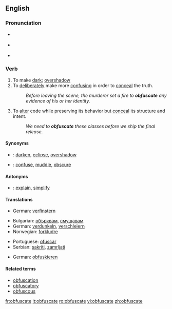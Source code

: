 {{was wotd|2007|July|6}}
==English==

===Pronunciation===
*{{italbrac|[[RP]]}} {{IPA|/ˈɒbfʌskeɪt/}}
*{{italbrac|US}} {{IPA|/ˈɑːbfʌskeɪt/|/ˈɑːbfəskeɪt/}}
*{{audio|en-us-obfuscate.ogg|Audio (US)}}

===Verb===
{{en-verb|obfuscat|ing}}

# To make [[dark]]; [[overshadow]]
# To [[deliberately]] make more [[confusing]] in order to [[conceal]] the truth.
#: ''Before leaving the scene, the murderer set a fire to '''obfuscate''' any evidence of his or her identity.''
# {{computing}} To [[alter]] code while preserving its behavior but [[conceal]] its structure and intent.
#: ''We need to '''obfuscate''' these classes before we ship the final release.''

====Synonyms====
*{{italbrac|to make dark}}: [[darken]], [[eclipse]], [[overshadow]]
*{{italbrac|to deliberately make more confusing}}: [[confuse]], [[muddle]], [[obscure]]

====Antonyms====
*{{italbrac|to deliberately make more confusing}}: [[explain]], [[simplify]]

====Translations====
{{trans-top|to make dark}}
*German: [[verfinstern]]
{{trans-mid}}
{{trans-bottom}}

{{trans-top|to deliberately make more confusing}}
*Bulgarian: [[обърквам]], [[смущавам]]
*German: [[verdunkeln]], [[verschleiern]]
*Norwegian: [[forkludre]]
{{trans-mid}}
*Portuguese: [[ofuscar]]
*Serbian: [[sakriti]], [[zamrljati]]
{{trans-bottom}}

{{trans-top|to alter code}}
*German: [[obfuskieren]]
{{trans-mid}}
{{trans-bottom}}

====Related terms====
*[[obfuscation]]
*[[obfuscatory]]
*[[obfuscous]]

[[fr:obfuscate]]
[[it:obfuscate]]
[[ro:obfuscate]]
[[vi:obfuscate]]
[[zh:obfuscate]]